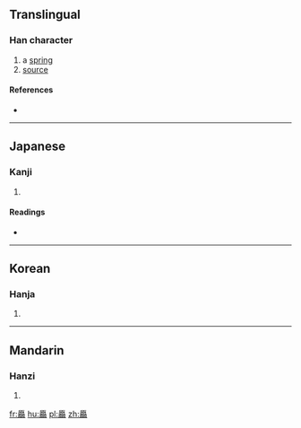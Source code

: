 {{also|源}}
==Translingual==

===Han character===
{{Han char|rn=27|rad=厂|as=28|sn=30|four=|canj=一火一火火 (MFMFF)}}

# a [[spring]]
# [[source]]

====References====
* {{Han ref|kx=0163.190|dkj=03056|dj=0371.230|hdz=10081.020|uh=53B5|ud=21429}}

----

==Japanese==

===Kanji===
{{ja-kanji|grade=|rs=厂28}}

# {{defn|lang=ja|sort=厂28}}

====Readings====
* {{ja-readings|on=[[げん]] (gen)|kun=[[みなもと]] (minamoto)}}

----

==Korean==

===Hanja===
{{ko-hanja|hangeul=원|rv=won|mr=wŏn}}

# {{defn|lang=ko|sort=厂28}}

----

==Mandarin==

===Hanzi===
{{cmn-hanzi|pin=[[yuán]] ([[yuan2]])|wg=yüan<sup>2</sup>}}

# {{defn|lang=cmn|sort=厂28}}

[[fr:厵]]
[[hu:厵]]
[[pl:厵]]
[[zh:厵]]